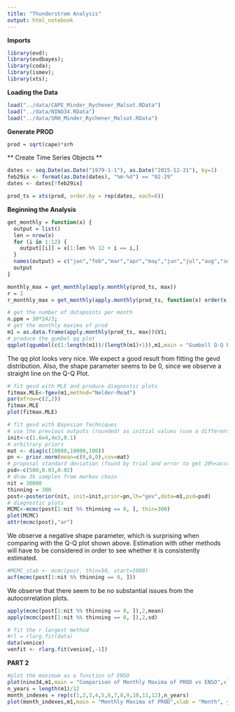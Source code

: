 ```yaml
---
title: "Thunderstrom Analysis"
output: html_notebook
---
```

**Imports**
```r
library(evd); 
library(evdbayes);
library(coda);
library(ismev);
library(xts);

```


**Loading the Data**

```r
load("../data/CAPE_Minder_Rychener_Malsot.RData")
load("../data/NINO34.RData")
load("../data/SRH_Minder_Rychener_Malsot.RData")
```

**Generate PROD**
```r
prod = sqrt(cape)*srh
```




** Create Time Series Objects **
```r
dates <- seq.Date(as.Date("1979-1-1"), as.Date("2015-12-31"), by=1)
feb29ix <- format(as.Date(dates), "%m-%d") == "02-29"
dates <- dates[!feb29ix]

prod_ts = xts(prod, order.by = rep(dates, each=8))
```



**Beginning the Analysis**
```r
get_monthly = function(x) {
  output = list()
  len = nrow(x)
  for (i in 1:12) {
    output[[i]] = x[1:len %% 12 + i == i,]
  }
  names(output) = c("jan","feb","mar","apr","may","jun","jul","aug","sep","oct","nov","dec")
  output
}

monthly_max = get_monthly(apply.monthly(prod_ts, max))
r = 2
r_monthly_max = get_monthly(apply.monthly(prod_ts, function(x) order(x, decreasing=T)[1:r]))
```


```r
# get the number of datapoints per month 
n.ppm = 30*24/3;
# get the monthly maxima of prod
m1 = as.data.frame(apply.monthly(prod_ts, max))$V1;
# produce the gumbel qq plot
qqplot(qgumbel(c(1:length(m1))/(length(m1)+1)),m1,main = "Gumbell Q-Q Plot",xlab = "Theoretical Quantiles", ylab = "Sample Quantiles",) ;
```
The qq plot looks very nice. We expect a good result from fitting the gevd distribution.
Also, the shape parameter seems to be 0, since we observe a straight line on the Q-Q Plot.

```r
# fit gevd with MLE and produce diagnostic plots
fitmax.MLE<-fgev(m1,method="Nelder-Mead")
par(mfrow=c(2,2))
fitmax.MLE
plot(fitmax.MLE)
```

```r
# fit gevd with Bayesian Techniques
# use the previous outputs (rounded) as initial values (use a different shape)
init<-c(1.6e4,4e3,0.1)
# arbitrary priors
mat <- diag(c(10000,10000,100)) 
pn <- prior.norm(mean=c(0,0,0),cov=mat)
# proposal standard deviation (found by trial and error to get 20%<acceptance rate<40%)
psd<-c(500,0.03,0.02)
# draw 3k samples from markov chain
nit = 30000
thinning = 300
post<-posterior(nit, init=init,prior=pn,lh="gev",data=m1,psd=psd)
# diagnostic plots
MCMC<-mcmc(post[1:nit %% thinning == 0, ], thin=300) 
plot(MCMC) 
attr(mcmc(post),"ar")

```
We observe a negative shape parameter, which is surprising when comparing with the 
Q-Q plot shown above. Estimation with other methods will have to be considered 
in order to see whether it is consistently estimated.

```r
#MCMC_stab <- mcmc(post, thin=50, start=1000)
acf(mcmc(post[1:nit %% thinning == 0, ]))
```
We observe that there seem to be no substantial issues from the autocorrelation 
plots. 

```r
apply(mcmc(post[1:nit %% thinning == 0, ]),2,mean)
apply(mcmc(post[1:nit %% thinning == 0, ]),2,sd)

```


```r
# fit the r largest method
#rl = rlarg.fit(data)
data(venice)
venfit <- rlarg.fit(venice[,-1])
```


**PART 2**
```r
#plot the maximum as a function of ENSO
plot(nino34,m1,main = "Comparison of Monthly Maxima of PROD vs ENSO",xlab = "ENSO", ylab = "Monthly Maxima of PROD")
n_years = length(m1)/12
month_indexes = rep(c(1,2,3,4,5,6,7,8,9,10,11,12),n_years)
plot(month_indexes,m1,main = "Monthly Maxima of PROD",xlab = "Month", ylab = "Monthly Maxima of PROD")
```


